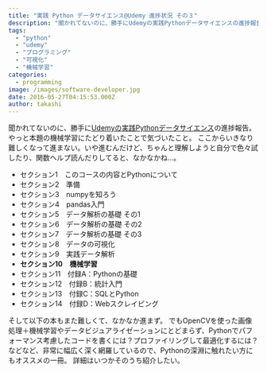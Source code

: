 ```yaml
---
title: "実践 Python データサイエンス@Udemy 進捗状況 その３"
description: "聞かれてないのに、勝手にUdemyの実践Pythonデータサイエンスの進捗報告。やっと本題の機械学習にたどり着いたことで気づいたこと。ここからいきなり難しくなっ..."
tags:
  - "python"
  - "udemy"
  - "プログラミング"
  - "可視化"
  - "機械学習"
categories:
  - programming
image: /images/software-developer.jpg
date: 2016-05-27T04:15:53.000Z
author: takashi
---
```



聞かれてないのに、勝手に<a href="http://blog.rinka-blossom.com/keen-ionixu-ji-sitazi-jia-fa-dian-liang-detawopythondeke-shi-hua-suru-pibotutoteburunopurotuto/">Udemyの実践Pythonデータサイエンス</a>の進捗報告。
やっと本題の機械学習にたどり着いたことで気づいたこと。
ここからいきなり難しくなって進まない。いや進むんだけど、ちゃんと理解しようと自分で色々試したり、関数ヘルプ読んだりしてると、なかなかね…。
<ul>
<li>セクション1　このコースの内容とPythonについて</li>
<li>セクション2　準備</li>
<li>セクション3　numpyを知ろう</li>
<li>セクション4　pandas入門</li>
<li>セクション5　データ解析の基礎 その1</li>
<li>セクション6　データ解析の基礎 その2</li>
<li>セクション7　データ解析の基礎 その3</li>
<li>セクション8　データの可視化</li>
<li>セクション9　実践データ解析</li>
<li><strong>セクション10　機械学習</strong></li>
<li>セクション11　付録A：Pythonの基礎</li>
<li>セクション12　付録B：統計入門</li>
<li>セクション13　付録C：SQLとPython</li>
<li>セクション14　付録D：Webスクレイピング</li>
</ul>
そして以下の本もまた難しくて、なかなか進まず。
でもOpenCVを使った画像処理＋機械学習やデータビジュアライゼーションにとどまらず、Pythonでパフォーマンス考慮したコードを書くには？プロファイリングして最適化するには？などなど、非常に幅広く深く網羅しているので、Pythonの深淵に触れたい方にもオススメの一冊。
詳細はいつかそのうち紹介したい。
